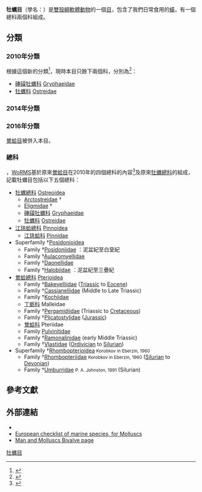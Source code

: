 {{Automatic taxobox
| image =Crassostrea_gigas_p1040847.jpg
| image_width = 250px
| image_caption= [[太平洋牡蠣|太平洋牡蠣]]（''Crassostrea gigas''）是牡蠣科的一員
| taxon = Ostreoida
| authority = Férussac, 1822
| subdivision_ranks = [[總科|總科]]
| subdivision = [[#總科|見內文]]
}}

'''牡蠣目'''（學名：{{lang|la|Ostreoida}}）是[[雙殼綱|雙殼綱]][[軟體動物|軟體動物]]的一個[[目_(生物)|目]]，包含了我們日常食用的[[蠔|蠔]]，有一個總科兩個科組成。

==分類==
===2010年分類===
根據這個新的分類<ref name=Nomenclator>{{cite journal |last1=Bieler |first1=R.| last2=Carter |first2=J.G. |last3=Coan |first3=E.V. |year=2010 |title=Classification of Bivalve families |page=113-133 |editors=Bouchet, P. & Rocroi, J.P. |journal=''Nomenclator of Bivalve Families. Malacologia'' |volume=52 |issue=2 |url=http://www.bioone.org/doi/pdf/10.4002/040.052.0201 |doi=10.4002/040.052.0201 |language=en }}</ref>，現時本目只餘下兩個科，分別為<ref>{{cite web |url=http://shell.sinica.edu.tw/chinese/shellfamily.php?pageNum_Recordset1=1&orderby=Class |title=台灣貝類分科查詢 |accessdate=2015-03-08 |language=zh-hant |archive-date=2015-04-02 |archive-url=https://web.archive.org/web/20150402111032/http://shell.sinica.edu.tw/chinese/shellfamily.php?pageNum_Recordset1=1&orderby=Class |dead-url=yes }}</ref>：
*[[硨磲牡蠣科|硨磲牡蠣科]] [[Gryphaeidae|Gryphaeidae]] {{small|Vialov, 1936}}
*[[牡蠣科|牡蠣科]] [[Ostreidae|Ostreidae]] {{small|Rafinesque, 1815}}

===2014年分類===
===2016年分類===
[[鶯蛤目|鶯蛤目]]被併入本目{{r|WoRMS_1774 |Lemer 2016}}。

===總科===
{{as of|2018|3|2}}，[[WoRMS|WoRMS]]基於原來[[鶯蛤目|鶯蛤目]]在2010年的四個總科的內容<ref name=Nomenclator>{{cite journal |last1=Bieler |first1=R.| last2=Carter |first2=J.G. |last3=Coan |first3=E.V. |year=2010 |title=Classification of Bivalve families |page=113-133 |editors=Bouchet, P. & Rocroi, J.P. |journal=''Nomenclator of Bivalve Families. Malacologia'' |volume=52 |issue=2 |url=http://www.bioone.org/doi/pdf/10.4002/040.052.0201 |doi=10.4002/040.052.0201 |language=en }}</ref>及原來[[牡蠣總科|牡蠣總科]]的組成，記載牡蠣目包括以下五個總科{{r|WoRMS_1774}}：
*[[牡蠣總科|牡蠣總科]] [[Ostreoidea|Ostreoidea]] {{small|Rafinesque, 1815}}{{r|WoRMS_151323}}
**[[Arctostreidae|Arctostreidae]] {{small|Vialov, 1983}} †
**[[Eligmidae|Eligmidae]] {{small|Gill, 1871}} †
**[[硨磲牡蠣科|硨磲牡蠣科]] [[Gryphaeidae|Gryphaeidae]] {{small|Vialov, 1936}}
**[[牡蠣科|牡蠣科]] [[Ostreidae|Ostreidae]] {{small|Rafinesque, 1815}}
*[[江珧蛤總科|江珧蛤總科]] [[Pinnoidea|Pinnoidea]] {{small|Leach, 1819}}
**[[江珧蛤科|江珧蛤科]] [[Pinnidae|Pinnidae]]
*Superfamily †[[Posidonioidea|Posidonioidea]] {{small|Neumayr, 1891}}
**Family †[[Posidoniidae|Posidoniidae]] {{small|Neumayr, 1891}}：泥盆紀至白堊紀
**Family †[[Aulacomyellidae|Aulacomyellidae]] {{small|Ichikawa, 1958}}
**Family †[[Daonellidae|Daonellidae]] {{small|Neumayr, 1891}}
**Family †[[Halobiidae|Halobiidae]] {{small|Kittl, 1912}}：泥盆紀至三疊紀
*[[鶯蛤總科|鶯蛤總科]] [[Pterioidea|Pterioidea]] {{small|Gray, 1847 (1820)}}
**Family †[[Bakevelliidae|Bakevelliidae]] ([[Triassic|Triassic]] to [[Eocene|Eocene]])
**Family †[[Cassianellidae|Cassianellidae]] (Middle to Late Triassic)
**Family †[[Kochiidae|Kochiidae]]
**[[丁蛎科|丁蛎科]] Malleidae
**Family †[[Pergamidiidae|Pergamidiidae]] (Triassic to [[Cretaceous|Cretaceous]])
**Family †[[Plicatostylidae|Plicatostylidae]] ([[Jurassic|Jurassic]])
**[[鶯蛤科|鶯蛤科]] Pteriidae
**Family [[Pulvinitidae|Pulvinitidae]]
**Family †[[Ramonalinidae|Ramonalinidae]] (early Middle Triassic)
**Family †[[Vlastidae|Vlastidae]] ([[Ordivician|Ordivician]] to [[Silurian|Silurian]])
*Superfamily †[[Rhombopterioidea|Rhombopterioidea]] <small>Korobkov in Eberzin, 1960</small>
**Family †[[Rhombopteriidae|Rhombopteriidae]] <small>Korobkov in Eberzin, 1960</small> ([[Silurian|Silurian]] to [[Devonian|Devonian]])
**Family †[[Umburridae|Umburridae]] <small>P. A. Johnston, 1991</small> (Silurian)

==參考文獻==
{{reflist|refs=
<ref name="Lemer 2016">{{cite journal
 |url=https://royalsocietypublishing.org/doi/full/10.1098/rspb.2016.0857
 |last1=Lemer
 |first1=Sarah
 |last2=González
 |first2=Vanessa L.
 |last3=Bieler
 |first3=Rüdiger
 |last4=Giribet
 |first4=Gonzalo
 |year=2016
 |title=Cementing mussels to oysters in the pteriomorphian tree: a phylogenomic approach
 |journal=''[[Proceedings_of_the_Royal_Society_B_(Biological_Sciences)|Proceedings of the Royal Society B (Biological Sciences)]]''
 |volume=283
 |id=20160857
 |doi=10.1098/rspb.2016.0857
 |date=2016-06-29
 |archive-date=2020-10-07
 |access-date=2018-12-05
 |language=en
 |archive-url=https://web.archive.org/web/20201007061035/https://royalsocietypublishing.org/doi/full/10.1098/rspb.2016.0857
 |dead-url=no
 }}</ref>
<ref name="WoRMS_1774">{{WoRMS |id=1774 |title=Ostreida |last1=Bieler |first1=Rüdiger |last2=Gofas |first2=Serge |date=2016-02-07 |access-date=2018-03-02 }}</ref>
<ref name="WoRMS_151323">{{WoRMS |id=151323 |title=Ostreoidea Rafinesque, 1815 |last1=Gofas |first1=Serge |date=2010-07-09 |access-date=2018-03-02 }}</ref>
}}

==外部連結==
{{commonscat|Ostreoida}}
* {{wikispecies-inline|Ostreoida}}
* [https://web.archive.org/web/20040128025630/http://erms.biol.soton.ac.uk/cgi-bin/hierarchy.pl?taxon=Mollusca European checklist of marine species, for Molluscs]
* [https://web.archive.org/web/20120505082011/http://manandmollusc.net/advanced_introduction/moll101pelecypoda.html Man and Molluscs Bivalve page]
{{Taxonbar}}
[[Category:牡蠣目|]]
